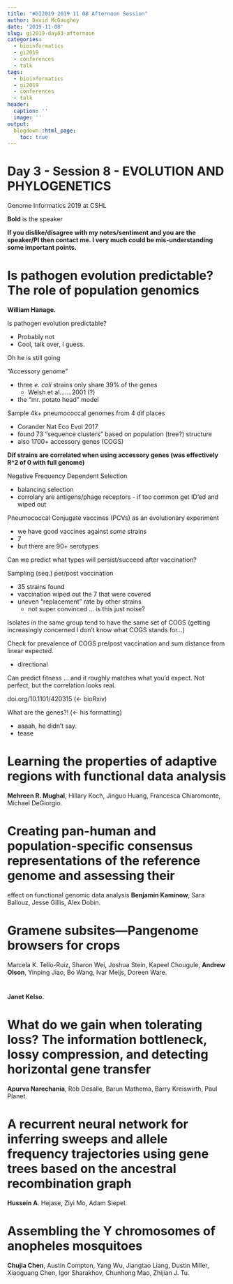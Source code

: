 ```yaml
---
title: "#GI2019 2019 11 08 Afternoon Session"
author: David McGaughey
date: '2019-11-08'
slug: gi2019-day03-afternoon
categories:
  - bioinformatics
  - gi2019
  - conferences
  - talk
tags:
  - bioinformatics
  - gi2019
  - conferences
  - talk
header:
  caption: ''
  image: ''
output:
  blogdown::html_page:
    toc: true
---
```


# Day 3 - Session 8 - EVOLUTION AND PHYLOGENETICS

Genome Informatics 2019 at CSHL

**Bold** is the speaker

**If you dislike/disagree with my notes/sentiment and you are the speaker/PI then contact me. I very much could be mis-understanding some important points.**

# Is pathogen evolution predictable? The role of population genomics
**William Hanage.**

Is pathogen evolution predictable?

  - Probably not
  - Cool, talk over, I guess.
  
Oh he is still going

"Accessory genome"
  
  - three *e. coli* strains only share 39% of the genes
    - Welsh et al.......2001 (?)
  - the "mr. potato head" model
  
Sample 4k+ pneumococcal genomes from 4 dif places
  
  - Corander Nat Eco Evol 2017
  - found 73 "sequence clusters" based on population (tree?) structure
  - also 1700+ accessory genes (COGS)
  
**Dif strains are correlated when using accessory genes (was effectively R^2 of 0 with full genome)**

Negative Frequency Dependent Selection

  - balancing selection
  - corrolary are antigens/phage receptors - if too common get ID'ed and wiped out

Pneumococcal Conjugate vaccines (PCVs) as an evolutionary experiment

  - we have good vaccines against *some* strains
  - 7
  - but there are 90+ serotypes

Can we predict what types will persist/succeed after vaccination?


Sampling (seq.) per/post vaccination

  - 35 strains found
  - vaccination wiped out the 7 that were covered
  - uneven "replacement" rate by other strains
    - not super convinced ... is this just noise?
    
Isolates in the same group tend to have the same set of COGS (getting increasingly concerned I don't know what COGS stands for...)

Check for prevalence of COGS pre/post vaccination and sum distance from linear expected. 

  - directional
  
Can predict fitness ... and it roughly matches what you'd expect. Not perfect, but the correlation looks real. 

doi.org/10.1101/420315 (<- bioRxiv)

What are the genes?! (<- his formatting)

  - aaaah, he didn't say.
  - tease
  

# Learning the properties of adaptive regions with functional data analysis
**Mehreen R. Mughal**, Hillary Koch, Jinguo Huang, Francesca Chiaromonte, Michael DeGiorgio.

# Creating pan-human and population-specific consensus representations of the reference genome and assessing their
effect on functional genomic data analysis
**Benjamin Kaminow**, Sara Ballouz, Jesse Gillis, Alex Dobin.

# Gramene subsites—Pangenome browsers for crops
Marcela K. Tello-Ruiz, Sharon Wei, Joshua Stein, Kapeel Chougule, **Andrew Olson**, Yinping Jiao, Bo Wang, Ivar Meijs, Doreen Ware.

# 
**Janet Kelso.**

# What do we gain when tolerating loss? The information bottleneck, lossy compression, and detecting horizontal gene transfer
**Apurva Narechania**, Rob Desalle, Barun Mathema, Barry Kreiswirth,
Paul Planet.

# A recurrent neural network for inferring sweeps and allele frequency trajectories using gene trees based on the ancestral recombination graph
**Hussein A**. Hejase, Ziyi Mo, Adam Siepel.

# Assembling the Y chromosomes of anopheles mosquitoes
**Chujia Chen**, Austin Compton, Yang Wu, Jiangtao Liang, Dustin Miller, Xiaoguang Chen, Igor Sharakhov, Chunhong Mao, Zhijian J. Tu.

